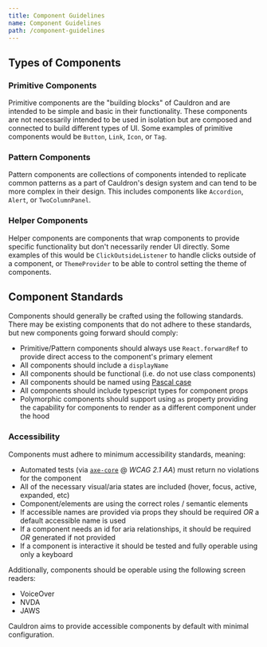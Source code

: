 ```yaml
---
title: Component Guidelines
name: Component Guidelines
path: /component-guidelines
---
```


## Types of Components

### Primitive Components

Primitive components are the "building blocks" of Cauldron and are intended to be simple and basic in their functionality. These components are not necessarily intended to be used in isolation but are composed and connected to build different types of UI. Some examples of primitive components would be `Button`, `Link`, `Icon`, or `Tag`.

### Pattern Components

Pattern components are collections of components intended to replicate common patterns as a part of Cauldron's design system and can tend to be more complex in their design. This includes components like `Accordion`, `Alert`, or `TwoColumnPanel`.

### Helper Components

Helper components are components that wrap components to provide specific functionality but don't necessarily render UI directly. Some examples of this would be `ClickOutsideListener` to handle clicks outside of a component, or `ThemeProvider` to be able to control setting the theme of components.

## Component Standards

Components should generally be crafted using the following standards. There may be existing components that do not adhere to these standards, but new components going forward should comply:

- Primitive/Pattern components should always use `React.forwardRef` to provide direct access to the component's primary element
- All components should include a `displayName`
- All components should be functional (i.e. do not use class components)
- All components should be named using [Pascal case](https://en.wiktionary.org/wiki/Pascal_case)
- All components should include typescript types for component props
- Polymorphic components should support using `as` property providing the capability for components to render as a different component under the hood

### Accessibility

Components must adhere to minimum accessibility standards, meaning:

- Automated tests (via [`axe-core`](https://github.com/dequelabs/axe-core) @ _WCAG 2.1 AA_) must return no violations for the component
- All of the necessary visual/aria states are included (hover, focus, active, expanded, etc)
- Component/elements are using the correct roles / semantic elements
- If accessible names are provided via props they should be required _OR_ a default accessible name is used
- If a component needs an id for aria relationships, it should be required _OR_ generated if not provided
- If a component is interactive it should be tested and fully operable using only a keyboard

Additionally, components should be operable using the following screen readers:

- VoiceOver
- NVDA
- JAWS

Cauldron aims to provide accessible components by default with minimal configuration.